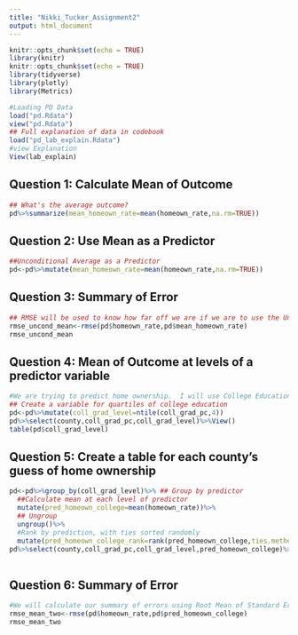 ---
title: "Nikki_Tucker_Assignment2"
output: html_document
---

```{r setup, include=FALSE}
knitr::opts_chunk$set(echo = TRUE)
library(knitr)
knitr::opts_chunk$set(echo = TRUE)
library(tidyverse)
library(plotly)
library(Metrics)
```

```{r}
#Loading PD Data
load("pd.Rdata")
view("pd.Rdata")
## Full explanation of data in codebook
load("pd_lab_explain.Rdata")
#view Explanation
View(lab_explain)
```

## Question 1:  Calculate Mean of Outcome
```{r}
## What's the average outcome?
pd%>%summarize(mean_homeown_rate=mean(homeown_rate,na.rm=TRUE))
```

## Question 2: Use Mean as a Predictor

```{r}
##Unconditional Average as a Predictor
pd<-pd%>%mutate(mean_homeown_rate=mean(homeown_rate,na.rm=TRUE))
```

## Question 3: Summary of Error

```{r}
## RMSE will be used to know how far off we are if we are to use the Unconditional Average as a predictor.
rmse_uncond_mean<-rmse(pd$homeown_rate,pd$mean_homeown_rate)
rmse_uncond_mean
```

## Question 4: Mean of Outcome at levels of a predictor variable

```{r}
#We are trying to predict home ownership.  I will use College Education as a possible predictor
## Create a variable for quartiles of college education
pd<-pd%>%mutate(coll_grad_level=ntile(coll_grad_pc,4))
pd%>%select(county,coll_grad_pc,coll_grad_level)%>%View()
table(pd$coll_grad_level)
```

## Question 5:  Create a table for each county's guess of home ownership

```{r}
pd<-pd%>%group_by(coll_grad_level)%>% ## Group by predictor
  ##Calculate mean at each level of predictor
  mutate(pred_homeown_college=mean(homeown_rate))%>%
  ## Ungroup
  ungroup()%>% 
  #Rank by prediction, with ties sorted randomly
  mutate(pred_homeown_college_rank=rank(pred_homeown_college,ties.method="random"))
pd%>%select(county,coll_grad_pc,coll_grad_level,pred_homeown_college)%>%View()
 
```

## Question 6:  Summary of Error

```{r}
#We will calculate our summary of errors using Root Mean of Standard Errors to understand how far off we are.
rmse_mean_two<-rmse(pd$homeown_rate,pd$pred_homeown_college)
rmse_mean_two
```
